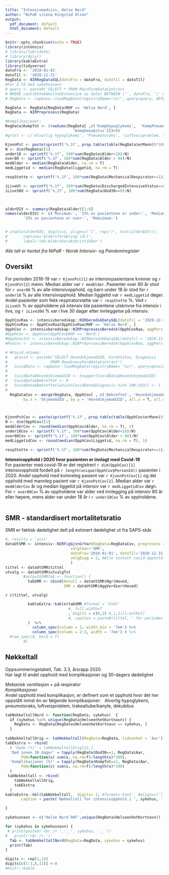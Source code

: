 ```yaml
---
title: "Intensivmedisin, Helse Nord"
author: "NiPaR v/Lena Ringstad Olsen"
output:
  pdf_document: default
  html_document: default
---
```


```r
knitr::opts_chunk$set(echo = TRUE)
library(intensiv)
# library(lubridate)
# library(dplyr)
library(kableExtra)
library(tidyverse)
datoFra <- '2018-01-01'
datoTil <- '2020-12-31'
RegData <- NIRRegDataSQL(datoFra = datoFra, datoTil = datoTil)
#For å få med sykehusnavn 
# query <- paste0('SELECT * FROM MainFormDataContract
# WHERE cast(DateAdmittedIntensive as date) BETWEEN \'', datoFra, '\' AND \'', datoTil, '\'')
# RegData <- rapbase::loadRegData(registryName="nir", query=query, dbType="mysql")

RegData <- RegData[RegData$RHF == 'Helse Nord', ]
RegData <- NIRPreprosess(RegData)

#Komplikasjoner:
RegData$KompTot <- (rowSums(RegData[ ,c('KompHypoglykemi',	'KompPneumotoraks',	'KompLuftveisproblem',
                              'KompDekubitus')])>0)
#grtxt <- c('Alvorlig hypoglykemi',	'Pneumotoraks',	'Luftveisproblem, \ntrakealtube/kanyle', 'Dekubitus', 'Minst én kompl.')

KjonnPst <- paste(sprintf('%.1f', prop.table(table(RegData$erMann))*100), '%')
N <- dim(RegData)[1]
under18 <- sprintf('%.1f', 100*sum(RegData$Alder<18)/N)
over80 <- sprintf('%.1f', 100*sum(RegData$Alder > 80)/N)
medAlder <- median(RegData$Alder, na.rm = T)
medLiggetid <- median(RegData$liggetid, na.rm = T)

respStotte <- sprintf('%.1f', 100*sum(RegData$MechanicalRespirator==1)/N)

iLiveUt <- sprintf('%.1f', 100*sum(RegData$DischargedIntensiveStatus==0)/N) #0: I live, 1: Død intensiv
iLive30d <- sprintf('%.1f', 100*sum(RegData$Dod30==0)/N)

        

alderDIV <- summary(RegData$Alder)[1:6]
names(alderDIV) <- c('Minimum:', '25% av pasientene er under:', 'Median:','Gjennsomsnitt:',
		'25% av pasientene er over:', 'Maksimum:')


# xtable(alderDIV, digits=1, align=c('l', rep('r', ncol(alderDIV))), 
# 		caption='Aldersfordeling (år)',
# 		label='tab:Alderskarakteristikker')


```
_Alle tall er hentet fra NiPaR - Norsk Intensiv- og Pandemiregister_ \

## Oversikt

For perioden 2018-19 var `r KjonnPst[1]` av intensivpasientane kvinner og `r KjonnPst[2]` menn. Median alder var `r medAlder`. Pasienter over 80 år stod for `r over80` \% av alle intensivopphold, og barn under 18 år stod for `r under18` \% av alle intensivopphold. Median liggjetid var `r medLiggetid` døger. Andel  pasienter som fekk respiratorstøtte var `r respStotte` \%. Ved `r iLiveUt` \% av oppholdene på intensiv ble pasientene utskrivne fra intensiv i live, og `r iLive30d` \% var i live 30 dagar etter innleggelse på intensiv. 

```r
OpphCovRaa <- intensivberedskap::NIRberedskDataSQL(datoTil = '2020-12-31')
OpphCovRaa <- OpphCovRaa[OpphCovRaa$RHF == 'Helse Nord', ]
OpphCov <- intensivberedskap::NIRPreprosessBeredsk(OpphCovRaa, aggPers = 0)
#OpphCov <- OpphCov[OpphCov$RHF == 'Nord']
#OpphCovInt <- intensivberedskap::NIRberedskDataSQL(datoTil = '2020-12-31', kobleInt = 1)
#PasCov <- intensivberedskap::NIRPreprosessBeredsk(OpphCovRaa, aggPers = 1)

# #Covid-skjema:
#   qCovid <- paste0('SELECT HovedskjemaGUID, FormStatus, Diagnosis
#                   FROM ReadinessFormDataContract')
#   CovidData <- rapbase::loadRegData(registryName= "nir", query=qCovid, dbType="mysql")
# 
#   CovidData$HovedskjemaGUID <- toupper(CovidData$HovedskjemaGUID)
#   CovidData$Bekreftet <- 0
#   CovidData$Bekreftet[which(CovidData$Diagnosis %in% 100:103)] <- 1
# 
  RegDataCov <- merge(RegData, OpphCov[ , c('Bekreftet', 'HovedskjemaGUID', 'FormStatus')], suffixes = c('','Cov'),
        by.x = 'SkjemaGUID', by.y = 'HovedskjemaGUID', all.x = T, all.y=F)



KjonnPstCov <- paste(sprintf('%.1f', prop.table(table(OpphCov$erMann))*100), '%')
N <- dim(OpphCov)[1]
medAlderCov <- round(median(OpphCov$Alder, na.rm = T), 1)
under18Cov <- sprintf('%.1f', 100*sum(OpphCov$Alder<18)/N)
over80Cov <- sprintf('%.1f', 100*sum(OpphCov$Alder > 80)/N)
medLiggetidCov <- round(median(OpphCov$Liggetid, na.rm = T), 1)

respStotte <- sprintf('%.1f', 100*sum(RegData$MechanicalRespirator==1)/N)


```


__Intensivopphold i 2020 hvor pasienten er innlagt med Covid-19__ \
For pasienter med covid-19 er det registrert `r dim(OpphCov)[1]` intensivopphold fordelt på `r length(unique(OpphCov$PersonId))` pasienter i 2020. Andel opphold med kvinneleg pasient var `r KjonnPstCov[1]` og del opphold med mannleg pasient var `r KjonnPstCov[2]`. 
Median alder var `r medAlderCov` år og median liggetid på intensiv var `r medLiggetidCov` døgn. For `r over80Cov` % av oppholdene var alder ved innlegging på intensiv 80 år eller høyere, mens alder var under 18 år i `r under18Cov` \% av oppholdene.\
\

## SMR - standardisert mortalitetsratio \
SMR er faktisk dødelighet delt på estimert dødelighet ut fra SAPS-skår.


```r
#, results = 'asis'
dataUtSMR <- intensiv::NIRFigGjsnGrVar(RegData=RegDataCov, preprosess = 0,
                             valgtVar='SMR',
                             datoFra='2018-01-01', datoTil='2020-12-31',
                             velgDiag = 2, #Alle unntatt covid-opphold
                             )
tittel <- dataUtSMR$tittel
utvalg <- dataUtSMR$utvalgTxt
        #output$SMRtab <- function() {
          tabSMR <- cbind(Antall = dataUtSMR$Ngr$Hoved,
                          SMR = dataUtSMR$AggVerdier$Hoved)
```

`r c(tittel, utvalg)`

```r
         
          kableExtra::kable(tabSMR #format = 'html'
                            #, full_width=T
                            , digits = c(0,2) #,1,1)[1:antKol]
                            #, caption = paste0(tittel, ' for perioden 2018-20. ', utvalg)
          )  %>%
            column_spec(column = 1, width_min = '7em') %>%
            column_spec(column = 2:3, width = '7em') # %>%
  #row_spec(0, bold = T)
        #}
```

## Nøkkeltall
Oppsummeringstabell, Tab. 3.3, årsrapp 2020. \
Har lagt til andel opphold med komplikasjoner og 30-dagers dødelighet \

_Mekanisk ventilasjon_ = på respirator \
_Komplikasjoner_ \
Andel opphold med komplikasjon, er definert som et opphold hvor det her oppstått minst én av følgende komplikasjoner: \ 
Alvorlig hypoglykemi,	pneumotoraks,	luftveisproblem, trakealtube/kanyle, dekubitus \


```r

tabNokkeltallNord <- function(RegData, sykehus)  {
  if (sykehus %in% unique(RegData$HelseenhetKortnavn)) {
    RegData <- RegData[RegData$HelseenhetKortnavn == sykehus, ]
  }
  
tabNokkeltallOrig <- tabNokkeltall(RegData=RegData, tidsenhet = 'Aar') #, tidsenhet='Mnd'
tabEkstra <- rbind(
  # 'Døde (%)' = tabNokkeltallOrig[12,],
  'Død innen 30 dager' = tapply(RegData$Dod30==1, RegData$Aar, 
       FUN=function(x) sum(x, na.rm=T)/length(x)*100),
  'Komplikasjoner (%)' = tapply(RegData$KompTot==1, RegData$Aar, 
       FUN=function(x) sum(x, na.rm=T)/length(x)*100)
  )
 tabNokkeltall <- rbind(
    tabNokkeltallOrig,
    tabEkstra
  )
kableExtra::kbl(tabNokkeltall,  digits= 1, #format='html', #align=c('l', rep('r', ncol(tabNokkeltall))), #row.names=F,
       caption = paste('Nøkkeltall for intensivopphold i ', sykehus, ':'))

}

sykehusnavn <- c('Helse Nord RHF',unique(RegData$HelseenhetKortnavn))

for (sykehus in sykehusnavn) {
 # print(paste0('<br /> ','__', sykehus, '__'))
#   print('<br /> ')
  Tab <- tabNokkeltallNord(RegData=RegData, sykehus = sykehus)
  print(Tab)
}

digits <- rep(1,14)
digits[c(1:3,8,11)] <-0
#knitr::kable

```





